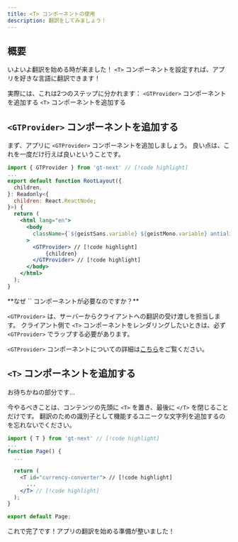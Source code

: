 ```yaml
---
title: <T> コンポーネントの使用
description: 翻訳をしてみましょう！
---
```




## 概要

いよいよ翻訳を始める時が来ました！
`<T>` コンポーネントを設定すれば、アプリを好きな言語に翻訳できます！

実際には、これは2つのステップに分かれます：
<Steps>
  <Step>
    `<GTProvider>` コンポーネントを追加する
  </Step>
  <Step>
    `<T>` コンポーネントを追加する
    </Step>
</Steps>


## `<GTProvider>` コンポーネントを追加する

まず、アプリに `<GTProvider>` コンポーネントを追加しましょう。
良い点は、これを一度だけ行えば良いということです。

```jsx title="src/app/layout.tsx" copy
import { GTProvider } from 'gt-next' // [!code highlight]
...
export default function RootLayout({
  children,
}: Readonly<{
  children: React.ReactNode;
}>) {
  return (
    <html lang="en">
      <body
        className={`${geistSans.variable} ${geistMono.variable} antialiased`}
      >
        <GTProvider> // [!code highlight]
            {children}
        </GTProvider> // [!code highlight]
      </body>
    </html>
  );
}

```

<Callout>
  **なぜ `<GTProvider>` コンポーネントが必要なのですか？**

  `<GTProvider>` は、サーバーからクライアントへの翻訳の受け渡しを担当します。
  クライアント側で `<T>` コンポーネントをレンダリングしたいときは、必ず `<GTProvider>` でラップする必要があります。

  `<GTProvider>` コンポーネントについての詳細は[こちら](/docs/next/reference/t-reference#gtprovider)をご覧ください。
</Callout>


## `<T>` コンポーネントを追加する

お待ちかねの部分です...

今やるべきことは、コンテンツの先頭に `<T>` を置き、最後に `</T>` を閉じることだけです。
翻訳のための識別子として機能するユニークな文字列を追加するのを忘れないでください。

```jsx title="src/app/page.tsx" copy
import { T } from 'gt-next' // [!code highlight]
...
function Page() {
  ...

  return (
    <T id="currency-converter"> // [!code highlight]
      ...
    </T> // [!code highlight]
  );
}

export default Page;
```

これで完了です！アプリの翻訳を始める準備が整いました！


